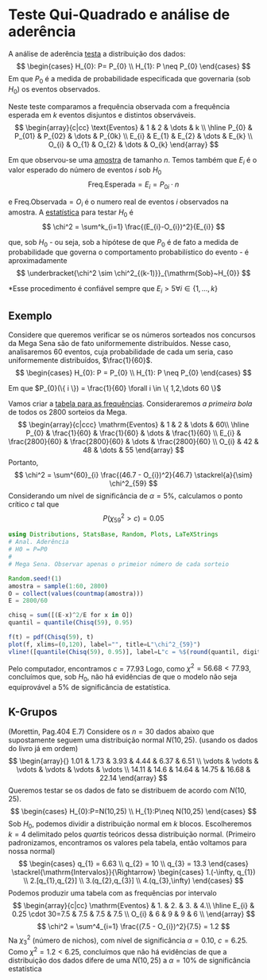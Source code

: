 # Teste Qui-Quadrado e análise de aderência
A análise de aderência [testa](teste-hipotese.qmd) a distribuição dos dados:
$$
\begin{cases}
H_{0}: P= P_{0} \\
H_{1}: P \neq P_{0}
\end{cases}
$$
Em que $P_{0}$ é a medida de probabilidade especificada que governaria (sob $H_0$) os eventos observados.

Neste teste comparamos a frequência observada com a frequência esperada em $k$ eventos disjuntos e distintos observáveis.
$$
\begin{array}{c|cc}
\text{Eventos}  & 1  & 2 & \dots & k \\
\hline
P_{0} & P_{01} & P_{02} & \dots & P_{0k} \\
E_{i}  & E_{1} & E_{2} & \dots & E_{k} \\
O_{i} & O_{1} & O_{2} & \dots & O_{k}
\end{array}
$$

Em que observou-se uma [amostra](populacao-e-amostra#sec-ao) de tamanho $n$. Temos também que $E_{i}$ é o valor esperado
do número de eventos $i$ sob $H_{0}$
$$
\mathrm{Freq. Esperada} = E_{i} = P_{0i} \cdot n
$$

e $\mathrm{Freq. Observada} = O_{i}$ é o numero real de eventos $i$ observados na amostra.
A [estatística](estatisticas.qmd) para testar $H_{0}$ é 
$$
\chi^2 = \sum^k_{i=1} \frac{(E_{i}-O_{i})^2}{E_{i}}
$$

que, sob $H_0$ - ou seja, sob a hipótese de que $P_{0}$ é de fato a medida de probabilidade que governa o comportamento
probabilístico do evento - é aproximadamente
$$
\underbracket{\chi^2 \sim \chi^2_{(k-1)}}_{\mathrm{Sob}~H_{0}}
$$

*Esse procedimento é confiável sempre que $E_{i}>5 \forall i \in \{ 1,\dots,k \}$

## Exemplo
Considere que queremos verificar se os números sorteados nos concursos da Mega Sena são de fato uniformemente distribuídos.
Nesse caso, analisaremos 60 eventos, cuja probabilidade de cada um seria, caso uniformemente distribuídos, $\frac{1}{60}$.
$$
\begin{cases}
H_{0}: P = P_{0} \\
H_{1}: P \neq P_{0}
\end{cases}
$$

Em que $P_{0}(\{ i \}) = \frac{1}{60} \forall i \in \{ 1,2,\dots 60 \}$

Vamos criar a [tabela para as frequências](tabela-frequencias.qmd). Consideraremos *a primeira bola* de todos os $2800$
sorteios da Mega.
$$
\begin{array}{c|ccc}
\mathrm{Eventos}  &  1 & 2 & \dots & 60\\
\hline
P_{0} & \frac{1}{60} & \frac{1}{60} & \dots & \frac{1}{60} \\
E_{i} & \frac{2800}{60}  & \frac{2800}{60}  & \dots  & \frac{2800}{60} \\
O_{i} & 42 & 48 & \dots  & 55 
\end{array}
$$
Portanto,
$$
\chi^2 = \sum^{60}_{i} \frac{(46.7 - O_{i})^2}{46.7} \stackrel{a}{\sim} \chi^2_{59}
$$
Considerando um nível de significância de $\alpha=5\%$, calculamos o ponto crítico $c$ tal que
$$
P(\chi^2_{59}>c) = 0.05
$$

```julia
using Distributions, StatsBase, Random, Plots, LaTeXStrings
# Anal. Aderência
# H0 = P=P0
#
# Mega Sena. Observar apenas o primeior número de cada sorteio

Random.seed!(1)
amostra = sample(1:60, 2800)
O = collect(values(countmap(amostra)))
E = 2800/60

chisq = sum([(E-x)^2/E for x in O])
quantil = quantile(Chisq(59), 0.95)

f(t) = pdf(Chisq(59), t)
plot(f, xlims=(0,120), label="", title=L"\chi^2_{59}")
vline!([quantile(Chisq(59), 0.95)], label=L"c = %$(round(quantil, digits=2))")
```
Pelo computador, encontramos $c = 77.93$
Logo, como $\chi^2=56.68 < 77.93$, concluímos que, sob $H_{0}$, não há evidências de que o modelo não seja equiprovável
a $5\%$ de significância de estatística.

## K-Grupos
<!-- TODO: Adicionar referência bibliográfica do boletim em references.bib e .qmd -->
(Morettin, Pag.404 E.7)
Considere os $n=30$ dados abaixo que supostamente seguem uma distribuição normal $N(10,25)$.
(usando os dados do livro já em ordem)
$$
\begin{array}{}
1.01 & 1.73 & 3.93 & 4.44 & 6.37 & 6.51 \\ 
\vdots  & \vdots  & \vdots & \vdots  & \vdots & \vdots \\
14.11 & 14.6 & 14.64 & 14.75 & 16.68 & 22.14
\end{array}
$$
Queremos testar se os dados de fato se distribuem de acordo com $N(10,25)$.
$$
\begin{cases}
H_{0}:P=N(10,25) \\
H_{1}:P\neq N(10,25)
\end{cases}
$$
Sob $H_{0}$, podemos dividir a distribuição normal em $k$ blocos. Escolheremos $k=4$ delimitado pelos *quartis* teóricos
dessa distribuição normal. (Primeiro padronizamos, encontramos os valores pela tabela, então voltamos para nossa normal)
$$
\begin{cases}
q_{1} = 6.63 \\
q_{2} = 10 \\
q_{3} = 13.3
\end{cases} \stackrel{\mathrm{Intervalos}}{\Rightarrow}
\begin{cases}
1.(-\infty, q_{1}) \\
2.[q_{1},q_{2}] \\
3.(q_{2},q_{3}] \\
4.(q_{3},\infty)
\end{cases}
$$
Podemos produzir uma tabela com as frequências por intervalo
$$
\begin{array}{c|cc}
\mathrm{Eventos}  &  1.  & 2. & 3. & 4.\\
\hline
E_{i} & 0.25 \cdot 30=7.5  & 7.5 & 7.5 & 7.5 \\
O_{i} & 6  & 9 & 9 & 6 \\
\end{array}
$$
$$
\chi^2 = \sum^4_{i=1} \frac{(7.5 - O_{i})^2}{7.5} = 1.2
$$
Na $\chi^2_{3}$ (número de nichos), com nível de significância $\alpha=0.10$, $c = 6.25$.
Como $\chi^2=1.2<6.25$, concluímos que não há evidências de que a distribuição dos dados difere de uma $N(10,25)$ a
$\alpha=10\%$ de significância estatística
